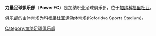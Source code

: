{{Football club infobox |
  clubname = 力量|
  image = [[File:Power_FC.jpg|100px]]|
  fullname = 力量足球俱乐部|
  nickname = |
  founded  = |
  ground   = {{tsl|en|Koforidua Sports Stadium|科福里杜亚运动体育场}}<br>[[加纳|加纳]], [[科福里杜亚|科福里杜亚]]|
  capacity = 10,000|
  chairman = C.S. Tetteh|
  manager = Daniel Anue Mensah|
  league   = [[加纳足球甲级联赛|加纳足球甲级联赛]] |
  season   = 2006/07 |
  position = |
  pattern_la1=|pattern_b1=_unknown|pattern_ra1=|
  leftarm1=FFFFFF|body1=FFFFFF|rightarm1=FFFFFF|shorts1=FFFFFF|socks1=FFFFFF|
  pattern_la2=|pattern_b2=_unknown|pattern_ra2=|
  leftarm2=FFFFFF|body2=FFFFFF|rightarm2=FFFFFF|shorts2=FFFFFF|socks2=FFFFFF|
}}
'''力量足球俱乐部'''（'''Power FC'''）是加纳职业足球俱乐部，位于[[加纳|加纳]][[科福里杜亚|科福里杜亚]]。

俱乐部的主体育场为科福里杜亚运动体育场(Koforidua Sports Stadium)。

{{Ghana Premier League}}
[[Category:加纳足球俱乐部|Category:加纳足球俱乐部]]
{{soccer-club-stub}}